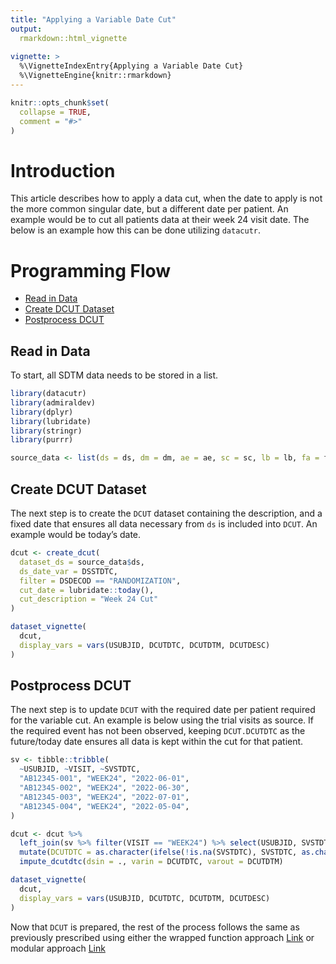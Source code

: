 ```yaml
---
title: "Applying a Variable Date Cut"
output: 
  rmarkdown::html_vignette
    
vignette: >
  %\VignetteIndexEntry{Applying a Variable Date Cut}
  %\VignetteEngine{knitr::rmarkdown}
---
```


```r
knitr::opts_chunk$set(
  collapse = TRUE,
  comment = "#>"
)
```

# Introduction

This article describes how to apply a data cut, when the date to apply is not the more common singular 
date, but a different date per patient. An example would be to cut all patients data at their week 24 visit date. The below is an example how this can be done utilizing `datacutr`.

# Programming Flow

* [Read in Data](#readdata)
* [Create DCUT Dataset](#dcut)
* [Postprocess DCUT](#postprocess)

## Read in Data {#readdata}

To start, all SDTM data needs to be stored in a list.

```r
library(datacutr)
library(admiraldev)
library(dplyr)
library(lubridate)
library(stringr)
library(purrr)

source_data <- list(ds = ds, dm = dm, ae = ae, sc = sc, lb = lb, fa = fa, ts = ts)
```

## Create DCUT Dataset {#dcut}

The next step is to create the `DCUT` dataset containing the description, and a fixed date that ensures all data necessary from `ds` is included into `DCUT`. An example would be today's date.
```r
dcut <- create_dcut(
  dataset_ds = source_data$ds,
  ds_date_var = DSSTDTC,
  filter = DSDECOD == "RANDOMIZATION",
  cut_date = lubridate::today(),
  cut_description = "Week 24 Cut"
)
```


```r
dataset_vignette(
  dcut,
  display_vars = vars(USUBJID, DCUTDTC, DCUTDTM, DCUTDESC)
)
```

## Postprocess DCUT {#postprocess}

The next step is to update `DCUT` with the required date per patient required for the variable cut. An example is below using the trial visits as source. If the required event has not been observed, keeping `DCUT.DCUTDTC` as the future/today date ensures all data is kept within the cut for that patient.

```r
sv <- tibble::tribble(
  ~USUBJID, ~VISIT, ~SVSTDTC,
  "AB12345-001", "WEEK24", "2022-06-01",
  "AB12345-002", "WEEK24", "2022-06-30",
  "AB12345-003", "WEEK24", "2022-07-01",
  "AB12345-004", "WEEK24", "2022-05-04",
)

dcut <- dcut %>%
  left_join(sv %>% filter(VISIT == "WEEK24") %>% select(USUBJID, SVSTDTC)) %>%
  mutate(DCUTDTC = as.character(ifelse(!is.na(SVSTDTC), SVSTDTC, as.character(DCUTDTC)))) %>%
  impute_dcutdtc(dsin = ., varin = DCUTDTC, varout = DCUTDTM)
```
```r
dataset_vignette(
  dcut,
  display_vars = vars(USUBJID, DCUTDTC, DCUTDTM, DCUTDESC)
)
```

Now that `DCUT` is prepared, the rest of the process follows the same as previously prescribed using either the wrapped function approach [Link](https://pharmaverse.github.io/datacutr/articles/wrapper.html#processcut) or modular approach [Link](https://pharmaverse.github.io/datacutr/articles/modular.html#preprocess)
